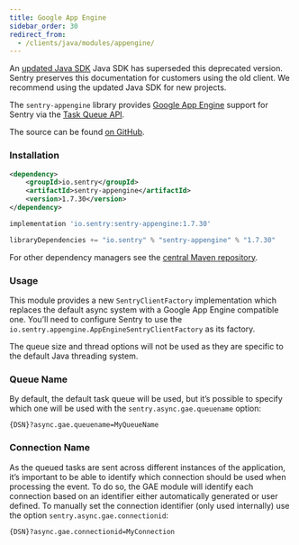 ```yaml
---
title: Google App Engine
sidebar_order: 30
redirect_from:
  - /clients/java/modules/appengine/
---
```


<Alert level="warning" title="Note">

An [updated Java SDK](/platforms/java/) Java SDK has superseded this deprecated version. Sentry preserves this documentation for customers using the old client. We recommend using the updated Java SDK for new projects.
</Alert>

The `sentry-appengine` library provides [Google App Engine](https://cloud.google.com/appengine/) support for Sentry via the [Task Queue API](https://cloud.google.com/appengine/docs/java/taskqueue/).

The source can be found [on GitHub](https://github.com/getsentry/sentry-java/tree/master/sentry-appengine).

<!-- WIZARD appengine -->

### Installation

```xml {tabTitle:"Maven"}
<dependency>
    <groupId>io.sentry</groupId>
    <artifactId>sentry-appengine</artifactId>
    <version>1.7.30</version>
</dependency>
```

```groovy {tabTitle:"Gradle"}
implementation 'io.sentry:sentry-appengine:1.7.30'
```

```scala {tabTitle:"SBT"}
libraryDependencies += "io.sentry" % "sentry-appengine" % "1.7.30"
```

For other dependency managers see the [central Maven repository](https://search.maven.org/artifact/io.sentry/sentry-appengine).

### Usage

This module provides a new `SentryClientFactory` implementation which replaces the default async system with a Google App Engine compatible one. You’ll need to configure Sentry to use the `io.sentry.appengine.AppEngineSentryClientFactory` as its factory.

The queue size and thread options will not be used as they are specific to the default Java threading system.

<!-- TODO-ADD-VERIFICATION-EXAMPLE -->

### Queue Name

By default, the default task queue will be used, but it’s possible to specify which one will be used with the `sentry.async.gae.queuename` option:

```
{DSN}?async.gae.queuename=MyQueueName
```

### Connection Name

As the queued tasks are sent across different instances of the application, it’s important to be able to identify which connection should be used when processing the event. To do so, the GAE module will identify each connection based on an identifier either automatically generated or user defined. To manually set the connection identifier (only used internally) use the option `sentry.async.gae.connectionid`:

```
{DSN}?async.gae.connectionid=MyConnection
```
